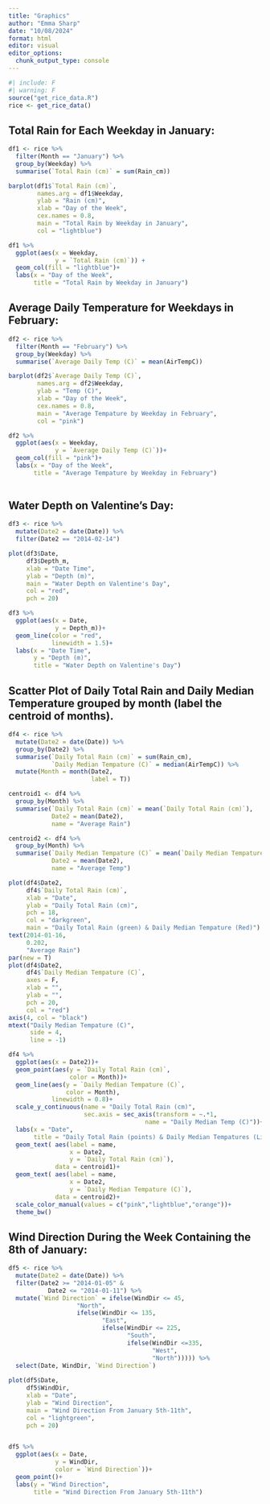 ```yaml
---
title: "Graphics"
author: "Emma Sharp"
date: "10/08/2024"
format: html
editor: visual
editor_options: 
  chunk_output_type: console
---
```

```r
#| include: F
#| warning: F
source("get_rice_data.R")
rice <- get_rice_data()
```

## Total Rain for Each Weekday in January:

```r
df1 <- rice %>% 
  filter(Month == "January") %>% 
  group_by(Weekday) %>% 
  summarise(`Total Rain (cm)` = sum(Rain_cm))

barplot(df1$`Total Rain (cm)`,
        names.arg = df1$Weekday,
        ylab = "Rain (cm)",
        xlab = "Day of the Week",
        cex.names = 0.8,
        main = "Total Rain by Weekday in January",
        col = "lightblue")

df1 %>% 
  ggplot(aes(x = Weekday,
             y = `Total Rain (cm)`)) +
  geom_col(fill = "lightblue")+
  labs(x = "Day of the Week",
       title = "Total Rain by Weekday in January")

```

## Average Daily Temperature for Weekdays in February:

```r
df2 <- rice %>% 
  filter(Month == "February") %>% 
  group_by(Weekday) %>% 
  summarise(`Average Daily Temp (C)` = mean(AirTempC))

barplot(df2$`Average Daily Temp (C)`,
        names.arg = df2$Weekday,
        ylab = "Temp (C)",
        xlab = "Day of the Week",
        cex.names = 0.8,
        main = "Average Tempature by Weekday in February",
        col = "pink")

df2 %>% 
  ggplot(aes(x = Weekday,
             y = `Average Daily Temp (C)`))+
  geom_col(fill = "pink")+
  labs(x = "Day of the Week",
       title = "Average Tempature by Weekday in February")
  
```

## Water Depth on Valentine's Day:

```r
df3 <- rice %>% 
  mutate(Date2 = date(Date)) %>% 
  filter(Date2 == "2014-02-14") 

plot(df3$Date,
     df3$Depth_m,
     xlab = "Date Time",
     ylab = "Depth (m)",
     main = "Water Depth on Valentine's Day",
     col = "red",
     pch = 20)

df3 %>% 
  ggplot(aes(x = Date,
             y = Depth_m))+
  geom_line(color = "red",
            linewidth = 1.5)+
  labs(x = "Date Time",
       y = "Depth (m)",
       title = "Water Depth on Valentine's Day")
```

## Scatter Plot of Daily Total Rain and Daily Median Temperature grouped by month (label the centroid of months).

```r
df4 <- rice %>% 
  mutate(Date2 = date(Date)) %>% 
  group_by(Date2) %>% 
  summarise(`Daily Total Rain (cm)` = sum(Rain_cm),
            `Daily Median Tempature (C)` = median(AirTempC)) %>% 
  mutate(Month = month(Date2,
                       label = T))

centroid1 <- df4 %>% 
  group_by(Month) %>% 
  summarise(`Daily Total Rain (cm)` = mean(`Daily Total Rain (cm)`),
            Date2 = mean(Date2),
            name = "Average Rain")

centroid2 <- df4 %>% 
  group_by(Month) %>% 
  summarise(`Daily Median Tempature (C)` = mean(`Daily Median Tempature (C)`),
            Date2 = mean(Date2),
            name = "Average Temp")

plot(df4$Date2,
     df4$`Daily Total Rain (cm)`,
     xlab = "Date",
     ylab = "Daily Total Rain (cm)",
     pch = 18,
     col = "darkgreen",
     main = "Daily Total Rain (green) & Daily Median Tempature (Red)")
text(2014-01-16,
     0.202,
     "Average Rain")
par(new = T)
plot(df4$Date2,
     df4$`Daily Median Tempature (C)`,
     axes = F,
     xlab = "",
     ylab = "",
     pch = 20,
     col = "red")
axis(4, col = "black")
mtext("Daily Median Tempature (C)",
      side = 4,
      line = -1)

df4 %>% 
  ggplot(aes(x = Date2))+
  geom_point(aes(y = `Daily Total Rain (cm)`,
                 color = Month))+
  geom_line(aes(y = `Daily Median Tempature (C)`,
                color = Month),
            linewidth = 0.8)+
  scale_y_continuous(name = "Daily Total Rain (cm)",
                     sec.axis = sec_axis(transform = ~.*1, 
                                      name = "Daily Median Temp (C)"))+
  labs(x = "Date",
       title = "Daily Total Rain (points) & Daily Median Tempatures (Line)")+
  geom_text( aes(label = name,
                 x = Date2,
                 y = `Daily Total Rain (cm)`), 
             data = centroid1)+
  geom_text( aes(label = name,
                 x = Date2,
                 y = `Daily Median Tempature (C)`), 
             data = centroid2)+
  scale_color_manual(values = c("pink","lightblue","orange"))+
  theme_bw()
```

## Wind Direction During the Week Containing the 8th of January:
```r
df5 <- rice %>% 
  mutate(Date2 = date(Date)) %>% 
  filter(Date2 >= "2014-01-05" &
           Date2 <= "2014-01-11") %>% 
  mutate(`Wind Direction` = ifelse(WindDir <= 45,
                   "North",
                   ifelse(WindDir <= 135,
                          "East",
                          ifelse(WindDir <= 225,
                                 "South",
                                 ifelse(WindDir <=335,
                                        "West",
                                        "North"))))) %>% 
  select(Date, WindDir, `Wind Direction`)
         
plot(df5$Date,
     df5$WindDir,
     xlab = "Date",
     ylab = "Wind Direction",
     main = "Wind Direction From January 5th-11th",
     col = "lightgreen",
     pch = 20)


df5 %>% 
  ggplot(aes(x = Date,
             y = WindDir,
             color = `Wind Direction`))+
  geom_point()+
  labs(y = "Wind Direction",
       title = "Wind Direction From January 5th-11th")
```

